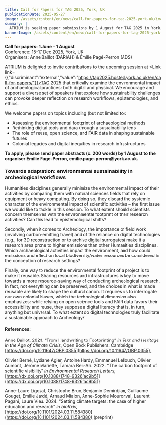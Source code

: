 ```yaml
---
title: Call for Papers for TAG 2025, York, UK
publicationDate: 2025-05-27
image: /assets/content/en/news/call-for-papers-for-tag-2025-york-uk/image.jpg
summary: |
  ATRIUM is seeking paper submissions by 1 August for TAG 2025 in York, UK. 
bannerImage: /assets/content/en/news/call-for-papers-for-tag-2025-york-uk/bannerImage.jpg
---
```

**Call for papers: 1 June – 1 August**\
Conference: 15-17 Dec 2025, York, UK\
Organisers: Anne Baillot (DARIAH) & Émilie Pagé-Perron (ADS)

<Figure src="/assets/content/en/news/call-for-papers-for-tag-2025-york-uk/screenshot-2025-05-26-at-14.14.14.png" alt="Banner of 'Theoretical Archaeology Group Annual Meeting'" alignment="stretch">

</Figure>

ATRIUM is delighted to invite contributions to the upcoming session at <Link link={{"discriminant":"external","value":"https://tag2025.hosted.york.ac.uk/en/call-for-papers/"}}>TAG 2025</Link> that critically examine the environmental impact of archaeological practices: both digital and physical. We encourage and support a diverse set of speakers that explore how sustainability challenges can provoke deeper reflection on research workflows, epistemologies, and ethics.&#x20;

We welcome papers on topics including (but not limited to):

* Assessing the environmental footprint of archaeological methods
* Rethinking digital tools and data through a sustainability lens
* The role of reuse, open science, and FAIR data in shaping sustainable futures
* Colonial legacies and digital inequities in research infrastructures

**To apply, please send paper abstracts (c. 200 words) by 1 August to the organiser Émilie Page-Perron, emilie.page-perron\@york.ac.uk.**&#x20;

### **Towards adaptation: environmental sustainability in archeological workflows**

Humanities disciplines generally minimize the environmental impact of their activities by comparing them with natural sciences fields that rely on equipment or heavy computing. By doing so, they discard the systemic character of the environmental impact of scientific activities – the first issue we would like to tackle in this session. To what extent should scientists concern themselves with the environmental footprint of their research activities? Can this lead to epistemological shifts?

Secondly, when it comes to Archeology, the importance of field work (involving carbon-emitting travel) and of the reliance on digital technologies (e.g., for 3D reconstruction or to archive digital surrogates) make it a research area prone to higher emissions than other Humanities disciplines. Which archaeological activities impact the environment, and how could emissions and effect on local biodiversity/water resources be considered in the conception of research settings?

Finally, one way to reduce the environmental footprint of a project is to make it reusable. Sharing resources and infrastructures is key to move towards a more resource-saving way of conducting archeological research. In fact, not everything can be preserved, and the choices in what is made reusable are likely to shape the cultural canon. It requires us to interrogate our own colonial biases, which the technological dimension also emphasizes: while relying on open science tools and FAIR data favors their accessibility and reuse, they suppose a digital literacy that is, in turn, anything but universal. To what extent do digital technologies truly facilitate a sustainable approach to Archeology?

#### References:

Anne Baillot. 2023. “From Handwriting to Footprinting” *in Text and Heritage in the Age of Climate Crisis*, Open Book Publishers: Cambridge [https://doi.org/10.11647/OBP.0355](https://doi.org/10.11647/OBP.0355) 

Olivier Berné, Lydiane Agier, Antoine Hardy, Emmanuel Lellouch, Olivier Aumont, Jérôme Mariette, Tamara Ben-Ari. 2022. **“**&#x54;he carbon footprint of scientific visibility” *in Environmental Research Letters,* [https://dx.doi.org/10.1088/1748-9326/ac9b51](https://dx.doi.org/10.1088/1748-9326/ac9b51)

Anne-Laure Ligozat, Christophe Brun, Benjamin Demirdjian, Guillaume Gouget, Emilie Jardé, Arnaud Mialon, Anne-Sophie Mouronval, Laurent Pagani, Laure Vieu. 2024. “Setting climate targets: the case of higher education and research” *in bioRxiv,* [https://doi.org/10.1101/2024.03.11.584380](https://doi.org/10.1101/2024.03.11.584380) (preprint)
